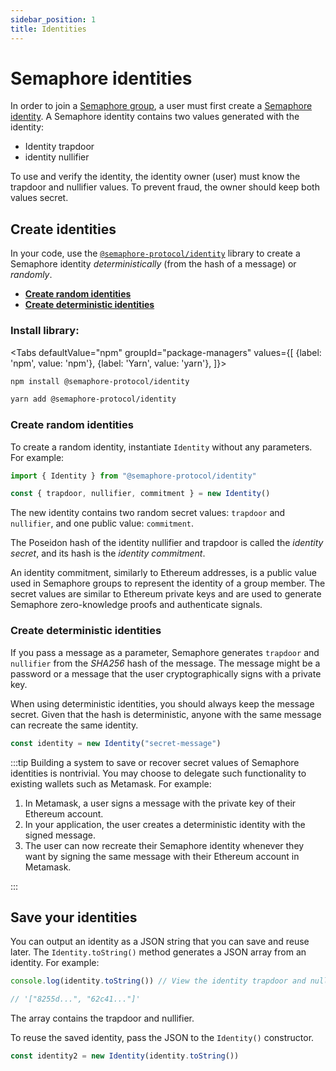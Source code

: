 ```yaml
---
sidebar_position: 1
title: Identities
---
```



# Semaphore identities

In order to join a [Semaphore group](/glossary#semaphore-group), a user must first create a [Semaphore identity](/glossary#semaphore-identity).
A Semaphore identity contains two values generated with the identity:

-   Identity trapdoor
-   identity nullifier

To use and verify the identity, the identity owner (user) must know the trapdoor and nullifier values.
To prevent fraud, the owner should keep both values secret.

## Create identities

In your code, use the [`@semaphore-protocol/identity`](https://github.com/semaphore-protocol/semaphore/tree/main/packages/identity) library to create a Semaphore identity _deterministically_ (from the hash of a message) or _randomly_.

-   [**Create random identities**](#create-random-identities)
-   [**Create deterministic identities**](#create-deterministic-identities)

### Install library:

<Tabs
defaultValue="npm"
groupId="package-managers"
values={[
{label: 'npm', value: 'npm'},
{label: 'Yarn', value: 'yarn'},
]}>
<TabItem value="npm">

```bash
npm install @semaphore-protocol/identity
```

</TabItem>
<TabItem value="yarn">

```bash
yarn add @semaphore-protocol/identity
```

</TabItem>
</Tabs>

### Create random identities

To create a random identity, instantiate `Identity` without any parameters. For example:

```ts
import { Identity } from "@semaphore-protocol/identity"

const { trapdoor, nullifier, commitment } = new Identity()
```

The new identity contains two random secret values: `trapdoor` and `nullifier`, and one public value: `commitment`.

The Poseidon hash of the identity nullifier and trapdoor is called the _identity secret_,
and its hash is the _identity commitment_.

An identity commitment, similarly to Ethereum addresses, is a public value used
in Semaphore groups to represent the identity of a group member. The secret values are similar to
Ethereum private keys and are used to generate Semaphore zero-knowledge proofs and authenticate signals.

### Create deterministic identities

If you pass a message as a parameter, Semaphore generates `trapdoor` and `nullifier`
from the _SHA256_ hash of the message.
The message might be a password or a message that the user cryptographically signs with a private key.

When using deterministic identities, you should always keep the message secret.
Given that the hash is deterministic, anyone with the same message can recreate the same identity.

```ts
const identity = new Identity("secret-message")
```

:::tip
Building a system to save or recover secret values of Semaphore identities is nontrivial.
You may choose to delegate such functionality to existing wallets such as Metamask. For example:

1. In Metamask, a user signs a message with the private key of their Ethereum account.
2. In your application, the user creates a deterministic identity with the signed message.
3. The user can now recreate their Semaphore identity whenever they want by signing the same message with their Ethereum account in Metamask.

:::

## Save your identities

You can output an identity as a JSON string that you can save and reuse later.
The `Identity.toString()` method generates a JSON array from an identity. For example:

```ts
console.log(identity.toString()) // View the identity trapdoor and nullifier.

// '["8255d...", "62c41..."]'
```

The array contains the trapdoor and nullifier.

To reuse the saved identity, pass the JSON to the `Identity()` constructor.

```ts
const identity2 = new Identity(identity.toString())
```

